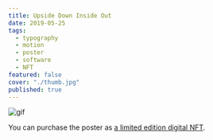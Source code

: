 ```yaml
---
title: Upside Down Inside Out
date: 2019-05-25
tags:
  - typography
  - motion
  - poster
  - software
  - NFT
featured: false
cover: "./thumb.jpg"
published: true
---
```


![gif](./animated.gif)

You can purchase the poster as [a limited edition digital NFT](https://teia.art/objkt/22929).
